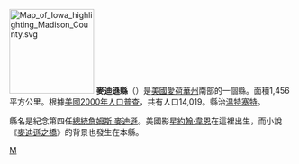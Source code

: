 {{Otheruses|麥迪遜縣|subject=美國愛荷華州的一個縣|other=同名的縣}}
{{noteTA
|G1=US
}}
[[File:Map_of_Iowa_highlighting_Madison_County.svg|150px]]
'''麥迪遜縣'''（{{lang-en|Madison County}}）是[[美國|美國]][[愛荷華州|愛荷華州]]南部的一個縣。面積1,456平方公里。根據[[美國2000年人口普查|美國2000年人口普查]]，共有人口14,019。縣治[[温特塞特|温特塞特]]。

縣名是紀念第四任[[美國總統|總統]][[詹姆斯·麥迪遜|詹姆斯·麥迪遜]]。美國影星[[約翰·韋恩_(美國電影演員)|約翰·韋恩]]在這裡出生，而小說《[[廊桥遗梦|麥迪遜之橋]]》的背景也發生在本縣。
{{iowa-stub}}

[[Category:艾奧瓦州行政區劃|M]]